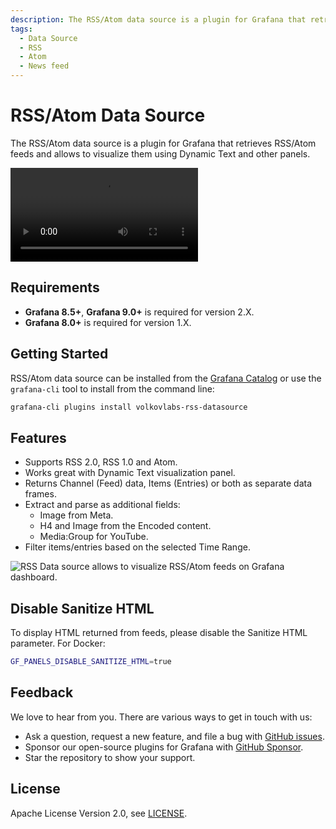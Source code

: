 ```yaml
---
description: The RSS/Atom data source is a plugin for Grafana that retrieves RSS/Atom feeds and allows to visualize them using Dynamic Text and other panels.
tags:
  - Data Source
  - RSS
  - Atom
  - News feed
---
```



# RSS/Atom Data Source

The RSS/Atom data source is a plugin for Grafana that retrieves RSS/Atom feeds and allows to visualize them using Dynamic Text and other panels.

<Video
  src="https://www.youtube.com/embed/RAxqS2hpWkg"
  title="News feed tutorial for Grafana Dashboard."
/>

## Requirements

- **Grafana 8.5+**, **Grafana 9.0+** is required for version 2.X.
- **Grafana 8.0+** is required for version 1.X.

## Getting Started

RSS/Atom data source can be installed from the [Grafana Catalog](https://grafana.com/grafana/plugins/volkovlabs-rss-datasource/) or use the `grafana-cli` tool to install from the command line:

```bash
grafana-cli plugins install volkovlabs-rss-datasource
```

## Features

- Supports RSS 2.0, RSS 1.0 and Atom.
- Works great with Dynamic Text visualization panel.
- Returns Channel (Feed) data, Items (Entries) or both as separate data frames.
- Extract and parse as additional fields:
  - Image from Meta.
  - H4 and Image from the Encoded content.
  - Media:Group for YouTube.
- Filter items/entries based on the selected Time Range.

<Image
  title="RSS Data source allows to visualize RSS/Atom feeds on Grafana dashboard."
  src="https://raw.githubusercontent.com/VolkovLabs/volkovlabs-rss-datasource/main/src/img/dashboard.png"
/>

## Disable Sanitize HTML

To display HTML returned from feeds, please disable the Sanitize HTML parameter. For Docker:

```bash
GF_PANELS_DISABLE_SANITIZE_HTML=true
```

## Feedback

We love to hear from you. There are various ways to get in touch with us:

- Ask a question, request a new feature, and file a bug with [GitHub issues](https://github.com/volkovlabs/volkovlabs-rss-datasource/issues/new/choose).
- Sponsor our open-source plugins for Grafana with [GitHub Sponsor](https://github.com/sponsors/VolkovLabs).
- Star the repository to show your support.

## License

Apache License Version 2.0, see [LICENSE](https://github.com/volkovlabs/volkovlabs-rss-datasource/blob/main/LICENSE).
